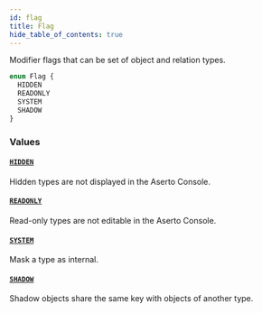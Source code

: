```yaml
---
id: flag
title: Flag
hide_table_of_contents: true
---
```



Modifier flags that can be set of object and relation types.

```graphql
enum Flag {
  HIDDEN
  READONLY
  SYSTEM
  SHADOW
}
```


### Values

#### [`HIDDEN`](#)

Hidden types are not displayed in the Aserto Console.


#### [`READONLY`](#)

Read-only types are not editable in the Aserto Console.


#### [`SYSTEM`](#)

Mask a type as internal.


#### [`SHADOW`](#)

Shadow objects share the same key with objects of another type.




